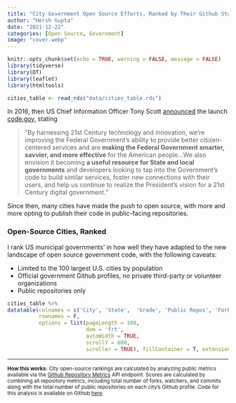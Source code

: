 ```yaml
---
title: "City Government Open Source Efforts, Ranked by Their Github Stats"
author: "Hersh Gupta"
date: "2021-12-22"
categories: [Open Source, Government]
image: "cover.webp"
---
```



```r
knitr::opts_chunk$set(echo = TRUE, warning = FALSE, message = FALSE)
library(tidyverse)
library(DT)
library(leaflet)
library(htmltools)

cities_table <- read_rds("data/cities_table.rds")
```


In 2016, then US Chief Information Officer Tony Scott [announced](https://obamawhitehouse.archives.gov/blog/2016/11/03/peoples-code-now-codegov) the launch [code.gov](https://code.gov/), stating    
  
> “By harnessing 21st Century technology and innovation, we’re improving the Federal Government’s ability to provide better citizen-centered services and are **making the Federal Government smarter, savvier, and more effective** for the American people...We also envision it becoming **a useful resource for State and local governments** and developers looking to tap into the Government’s code to build similar services, foster new connections with their users, and help us continue to realize the President’s vision for a 21st Century digital government.” 


Since then, many cities have made the push to open source, with more and more opting to publish their code in public-facing repositories. 


### Open-Source Cities, Ranked

I rank US municipal governments' in how well they have adapted to the new landscape of open source government code, with the following caveats:

* Limited to the 100 largest U.S. cities by population 
* Official government Github profiles, no private third-party or volunteer organizations
* Public repositories only


```r
cities_table %>%
datatable(colnames = c('City', 'State',  'Grade', 'Public Repos', 'Forks', 'Watchers', 'Commits in the Last Year'),
          rownames = F, 
          options = list(pageLength = 100,
                         dom = 'frt',
                         autoWidth = TRUE,
                         scrollY = 600,
                         scroller = TRUE), fillContainer = T, extensions = c('Scroller'),escape = FALSE)

```
  
  ***

<sup>**How this works:** City open-source rankings are calculated by analyzing public metrics available via the [Github Repository Metrics](https://docs.github.com/en/rest/reference/repository-metrics) API endpoint. Scores are calculated by combining all repository metrics, including total number of forks, watchers, and commits along with the total number of public repositories on each city's Github profile. Code for this analysis is available on Github [here](https://github.com/hersh-gupta/cities-open-code).</sup>
